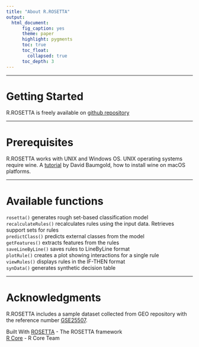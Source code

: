 ```yaml
---
title: "About R.ROSETTA"
output:
  html_document:
      fig_caption: yes
      theme: paper
      highlight: pygments
      toc: true
      toc_float:
        collapsed: true
      toc_depth: 3
---
```


***

# Getting Started
R.ROSETTA is freely available on [github repository](https://github.com/komorowskilab)

***

# Prerequisites
R.ROSETTA works with UNIX and Windows OS.
UNIX operating systems require wine.
A [tutorial](https://www.davidbaumgold.com/tutorials/wine-mac/) by David Baumgold, how to install wine on macOS platforms.

***

# Available functions
`rosetta()` generates rough set-based classification model<br>
`recalculateRules()` recalculates rules using the input data. Retrieves support sets for rules<br>
`predictClass()` predicts external classes from the model<br>
`getFeatures()` extracts features from the rules<br>
`saveLineByLine()` saves rules to LineByLine format<br>
`plotRule()` creates a plot showing interactions for a single rule<br>
`viewRules()` displays rules in the IF-THEN format<br>
`synData()` generates synthetic decision table<br>

***

# Acknowledgments
R.ROSETTA includes a sample dataset collected from GEO repository with the reference number [GSE25507](https://www.ncbi.nlm.nih.gov/geo/query/acc.cgi?acc=GSE25507).

Built With
[ROSETTA](http://bioinf.icm.uu.se/rosetta/) - The ROSETTA framework<br>
[R Core](https://www.r-project.org/) - R Core Team<br>

